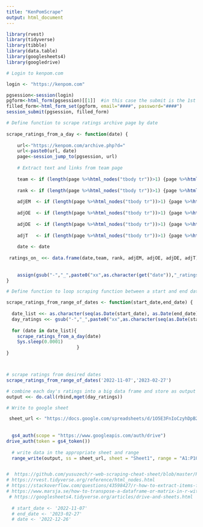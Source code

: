 ---
title: "KenPomScrape"
output: html_document
---

```{r setup, include=FALSE}
library(rvest)
library(tidyverse)
library(tibble)
library(data.table)
library(googlesheets4)
library(googledrive)


```



```{r}

# Login to kenpom.com

login <- "https://kenpom.com"

pgsession<-session(login)
pgform<-html_form(pgsession)[[1]]  #in this case the submit is the 1st form
filled_form<-html_form_set(pgform, email="####", password="####")
session_submit(pgsession, filled_form)

# Define function to scrape ratings archive page by date 
  
scrape_ratings_from_a_day <- function(date) {
  
    url<-"https://kenpom.com/archive.php?d="  
    url<-paste0(url, date)
    page<-session_jump_to(pgsession, url)
  
    # Extract text and links from team page
  
    team <- if (length(page %>%html_nodes("tbody tr"))>1) {page %>%html_nodes("tbody tr") %>% html_nodes("td:nth-of-type(2)") %>% html_nodes("a")  %>% html_text()}  else {"Not Available"}
                
    rank <- if (length(page %>%html_nodes("tbody tr"))>1) {page %>%html_nodes("tbody tr") %>% html_nodes("td:nth-of-type(1)")  %>%     html_text() %>% as.numeric()} else {"Not Available"}
    
    adjEM  <- if (length(page %>%html_nodes("tbody tr"))>1) {page %>%html_nodes("tbody tr") %>% html_nodes("td:nth-of-type(4)")  %>% html_text()  %>% as.numeric()} else {"Not Available"}
    
    adjOE  <- if (length(page %>%html_nodes("tbody tr"))>1) {page %>%html_nodes("tbody tr") %>% html_nodes("td:nth-of-type(5)")  %>% html_text() %>% as.numeric()} else {"Not Available"}
    
    adjDE  <- if (length(page %>%html_nodes("tbody tr"))>1) {page %>%html_nodes("tbody tr") %>% html_nodes("td:nth-of-type(7)")  %>% html_text() %>% as.numeric()} else {"Not Available"}
    
    adjT   <- if (length(page %>%html_nodes("tbody tr"))>1) {page %>%html_nodes("tbody tr") %>% html_nodes("td:nth-of-type(9)")  %>% html_text() %>% as.numeric()} else {"Not Available"}
    
    date <- date
    
 ratings_on_ <<- data.frame(date,team, rank, adjEM, adjOE, adjDE, adjT)
    
      
    assign(gsub("-","_",paste0("xx",as.character(get("date")),"_ratings")),ratings_on_,envir = .GlobalEnv)
}

# Define function to loop scraping function between a start and end date 

scrape_ratings_from_range_of_dates <- function(start_date,end_date) {
  
  date_list <<- as.character(seq(as.Date(start_date), as.Date(end_date), by="days"))
  day_ratings <<- gsub("-","_",paste0("xx",as.character(seq(as.Date(start_date), as.Date(end_date), by="days")),"_ratings"))
  
  for (date in date_list){
    scrape_ratings_from_a_day(date)
    Sys.sleep(0.0001)
                          }
}



# scrape ratings from desired dates
scrape_ratings_from_range_of_dates('2022-11-07','2023-02-27')

# combine each day's ratings into a big data frame and store as output
output <<- do.call(rbind,mget(day_ratings))

# Write to google sheet

 sheet_url <- "https://docs.google.com/spreadsheets/d/1O5E3FnIoCzyhDpB2qLY9Tgf-aH-uqi2J0kHWqV_6NQ4/edit#gid=0"
  
  
  gs4_auth(scope = "https://www.googleapis.com/auth/drive")
drive_auth(token = gs4_token())
  
  # write data in the appropriate sheet and range
  range_write(output, ss = sheet_url, sheet = "Sheet1", range = "A1:P100000")


#  https://github.com/yusuzech/r-web-scraping-cheat-sheet/blob/master/README.md#rvest7.11
# https://rvest.tidyverse.org/reference/html_nodes.html
# https://stackoverflow.com/questions/43598427/r-how-to-extract-items-from-xml-nodeset
# https://www.marsja.se/how-to-transpose-a-dataframe-or-matrix-in-r-with-the-t-function/
 # https://googlesheets4.tidyverse.org/articles/drive-and-sheets.html
  
  # start_date <- '2022-11-07'
  # end_date <- '2023-02-27'
  # date <- '2022-12-26'
```

